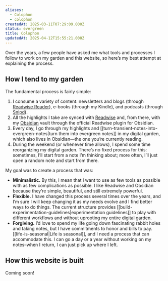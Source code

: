 ```yaml
---
aliases:
  - Colophon
  - colophon
createdAt: 2025-03-11T07:29:09.000Z
status: evergreen
title: Colophon
updatedAt: 2025-04-12T15:55:21.000Z
---
```

Over the years, a few people have asked me what tools and processes I follow to work on my garden and this website, so here’s my best attempt at explaining the process.

## How I tend to my garden

The fundamental process is fairly simple:

1. I consume a variety of content: newsletters and blogs (through [Readwise Reader](https://readwise.io/read)), e-books (through my Kindle), and podcasts (through [Snipd](https://www.snipd.com/)).
2. All the highlights I take are synced with [Readwise](https://readwise.io) and, from there, with my [Obsidian](https://obsidian.md) vault through the official Readwise plugin for Obsidian.
3. Every day, I go through my highlights and [[turn-transient-notes-into-evergreen-notes|turn them into evergreen notes]] in my digital garden, which also lives in Obsidian—the one you’re currently reading.
4. During the weekend (or whenever time allows), I spend some time reorganizing my digital garden. There’s no fixed process for this: sometimes, I’ll start from a note I’m thinking about; more often, I’ll just open a random note and start from there.

My goal was to create a process that was:

- **Minimalistic.** By this, I mean that I want to use as few tools as possible with as few complications as possible. I like Readwise and Obsidian because they’re simple, beautiful, and still extremely powerful.
- **Flexible.** I have changed this process several times over the years, and I’m sure I will keep changing it as my needs evolve and I find better ways to do things. The current structure provides [[build-experimentation-guidelines|experimentation guidelines]] to play with different workflows and without uprooting my entire digital garden.
- **Forgiving.** I’d love to spend my life going down fascinating rabbit holes and taking notes, but I have commitments to honor and bills to pay. [[life-is-seasonal|Life is seasonal]], and I need a process that can accommodate this. I can go a day or a year without working on my notes–when I return, I can just pick up where I left.

## How this website is built

Coming soon!
